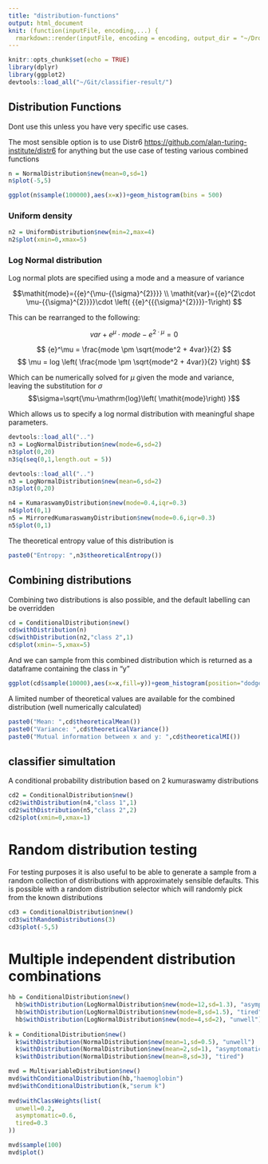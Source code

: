 ```yaml
---
title: "distribution-functions"
output: html_document
knit: (function(inputFile, encoding,...) {
  rmarkdown::render(inputFile, encoding = encoding, output_dir = "~/Dropbox/classifierResult/output") })
---
```


```r
knitr::opts_chunk$set(echo = TRUE)
library(dplyr)
library(ggplot2)
devtools::load_all("~/Git/classifier-result/")
```

## Distribution Functions

Dont use this unless you have very specific use cases.

The most sensible option is to use Distr6 <https://github.com/alan-turing-institute/distr6> for anything but the use case of testing various combined functions

```r
n = NormalDistribution$new(mean=0,sd=1)
n$plot(-5,5)
```
```r
ggplot(n$sample(100000),aes(x=x))+geom_histogram(bins = 500)
```

### Uniform density

```r
n2 = UniformDistribution$new(min=2,max=4)
n2$plot(xmin=0,xmax=5)
```

### Log Normal distribution

Log normal plots are specified using a mode and a measure of variance

<!-- ```{python results='asis'} -->
<!-- from sympy import * -->
<!-- import numpy as np -->
<!-- x, y, z, t = symbols('x y z t') -->
<!-- k, m, n = symbols('k m n', integer=True) -->
<!-- f, g, h = symbols('f g h', cls=Function) -->
<!-- print('<math>'+mathml(integrate(1/x, x))+'</math>') -->
<!-- ``` -->

$$\mathit{mode}={{e}^{\mu-{{\sigma}^{2}}}} \\
\mathit{var}={{e}^{2\cdot \mu-{{\sigma}^{2}}}}\cdot \left( {{e}^{{{\sigma}^{2}}}}-1\right) $$


This can be rearranged to the following:

$$\mathit{var}+{{e}^{\mu}}\cdot \mathit{mode}-{{e}^{2\cdot \mu}}=0$$

$$ {e}^\mu = \frac{mode \pm \sqrt{mode^2 + 4var}}{2} $$
$$ \mu = log \left( \frac{mode \pm \sqrt{mode^2 + 4var}}{2} \right) $$

Which can be numerically solved for $\mu$ given the mode and variance, leaving the substitution for $\sigma$
$$\sigma=\sqrt{\mu-\mathrm{log}\left( \mathit{mode}\right) }$$

Which allows us to specify a log normal distribution with meaningful shape parameters.

```r
devtools::load_all("..")
n3 = LogNormalDistribution$new(mode=6,sd=2)
n3$plot(0,20)
n3$q(seq(0,1,length.out = 5))
```

```r
devtools::load_all("..")
n3 = LogNormalDistribution$new(mean=6,sd=2)
n3$plot(0,20)
```

```r
n4 = KumaraswamyDistribution$new(mode=0.4,iqr=0.3)
n4$plot(0,1)
n5 = MirroredKumaraswamyDistribution$new(mode=0.6,iqr=0.3)
n5$plot(0,1)
```

The theoretical entropy value of this distribution is 

```r
paste0("Entropy: ",n3$theoreticalEntropy())
```


## Combining distributions

Combining two distributions is also possible, and the default labelling can be overridden

```r

cd = ConditionalDistribution$new()
cd$withDistribution(n)
cd$withDistribution(n2,"class 2",1)
cd$plot(xmin=-5,xmax=5)
```

And we can sample from this combined distribution which is returned as a dataframe containing the class in "y"

```r
ggplot(cd$sample(10000),aes(x=x,fill=y))+geom_histogram(position="dodge",bins=40)
```

A limited number of theoretical values are available for the combined distribution (well numerically calculated)

```r
paste0("Mean: ",cd$theoreticalMean())
paste0("Variance: ",cd$theoreticalVariance())
paste0("Mutual information between x and y: ",cd$theoreticalMI())
```

## classifier simultation

A conditional probability distribution based on 2 kumuraswamy distributions

```r
cd2 = ConditionalDistribution$new()
cd2$withDistribution(n4,"class 1",1)
cd2$withDistribution(n5,"class 2",2)
cd2$plot(xmin=0,xmax=1)
```



# Random distribution testing

For testing purposes it is also useful to be able to generate a sample from a random collection of distributions with approximately sensible defaults.
This is possible with a random distribution selector which will randomly pick from the known distributions

```r
cd3 = ConditionalDistribution$new()
cd3$withRandomDistributions(3)
cd3$plot(-5,5)
```

# Multiple independent distribution combinations


```r

hb = ConditionalDistribution$new()
  hb$withDistribution(LogNormalDistribution$new(mode=12,sd=1.3), "asymptomatic")
  hb$withDistribution(LogNormalDistribution$new(mode=8,sd=1.5), "tired")
  hb$withDistribution(LogNormalDistribution$new(mode=4,sd=2), "unwell")
  
k = ConditionalDistribution$new()
  k$withDistribution(NormalDistribution$new(mean=1,sd=0.5), "unwell")
  k$withDistribution(NormalDistribution$new(mean=2,sd=1), "asymptomatic")
  k$withDistribution(NormalDistribution$new(mean=8,sd=3), "tired")

mvd = MultivariableDistribution$new()
mvd$withConditionalDistribution(hb,"haemoglobin")
mvd$withConditionalDistribution(k,"serum k")
  
mvd$withClassWeights(list(
  unwell=0.2,
  asymptomatic=0.6,
  tired=0.3
))

mvd$sample(100)
mvd$plot()
  
```
